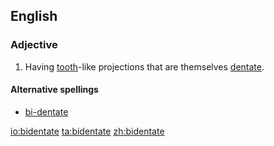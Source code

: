==English==

===Adjective===
{{en-adj}}

# {{botany}} Having [[tooth]]-like projections that are themselves [[dentate]].

====Alternative spellings====
* [[bi-dentate]]

[[io:bidentate]]
[[ta:bidentate]]
[[zh:bidentate]]